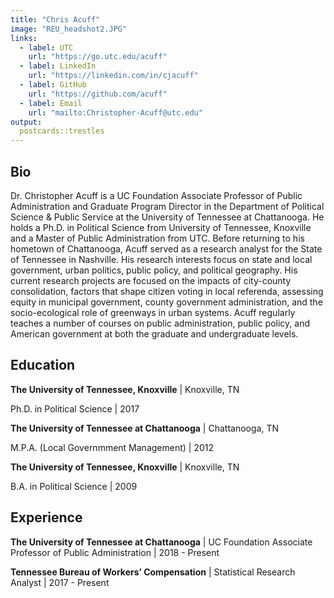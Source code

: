 ```yaml
---
title: "Chris Acuff"
image: "REU_headshot2.JPG"
links:
  - label: UTC
    url: "https://go.utc.edu/acuff"
  - label: LinkedIn
    url: "https://linkedin.com/in/cjacuff"
  - label: GitHub
    url: "https://github.com/acuff"
  - label: Email
    url: "mailto:Christopher-Acuff@utc.edu"
output:
  postcards::trestles
---
```

 
## Bio

Dr. Christopher Acuff is a UC Foundation Associate Professor of Public Administration and Graduate Program Director in the Department of Political Science & Public Service at the University of Tennessee at Chattanooga. He holds a Ph.D. in Political Science from University of Tennessee, Knoxville and a Master of Public Administration from UTC. Before returning to his hometown of Chattanooga, Acuff served as a research analyst for the State of Tennessee in Nashville. His research interests focus on state and local government, urban politics, public policy, and political geography. His current research projects are focused on the impacts of city-county consolidation, factors that shape citizen voting in local referenda, assessing equity in municipal government, county government administration, and the socio-ecological role of greenways in urban systems. Acuff regularly teaches a number of courses on public administration, public policy, and American government at both the graduate and undergraduate levels. 

## Education

**The University of Tennessee, Knoxville** | Knoxville, TN

Ph.D. in Political Science | 2017

**The University of Tennessee at Chattanooga** | Chattanooga, TN

M.P.A. (Local Governmment Management) | 2012

**The University of Tennessee, Knoxville** | Knoxville, TN

B.A. in Political Science | 2009

## Experience

**The University of Tennessee at Chattanooga** | UC Foundation Associate Professor of Public Administration | 2018 - Present

**Tennessee Bureau of Workers' Compensation** | Statistical Research Analyst | 2017 - Present
